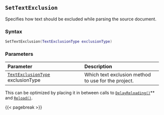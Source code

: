 ## `SetTextExclusion` {#batch-settextexclusion}

Specifies how text should be excluded while parsing the source document.

### Syntax {-}

``` .lua
SetTextExclusion(TextExclusionType exclusionType)
```

### Parameters {-}

**Parameter** | **Description**
| :-- | :-- |
[`TextExclusionType`](#textexclusiontype) exclusionType | Which text exclusion method to use for the project.

::: {.tipsection data-latex=""}
This can be optimized by placing it in between calls to [`DelayReloading()`](#batch-delayreloading)** and [`Reload()`](#batch-reload).
:::

{{< pagebreak >}}